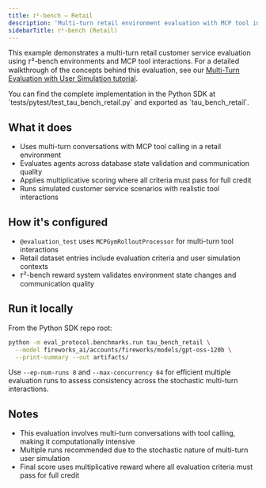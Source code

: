 ```yaml
---
title: 𝜏²-bench — Retail
description: 'Multi-turn retail environment evaluation with MCP tool interactions and comprehensive reward scoring'
sidebarTitle: 𝜏²-bench (Retail)
---
```


This example demonstrates a multi-turn retail customer service evaluation using 𝜏²-bench environments and MCP tool interactions. For a detailed walkthrough of the concepts behind this evaluation, see our [Multi-Turn Evaluation with User Simulation tutorial](/tutorial/multi-turn-eval-user-simulation).

<Note>
You can find the complete implementation in the Python SDK at `tests/pytest/test_tau_bench_retail.py` and exported as `tau_bench_retail`.
</Note>

## What it does

- Uses multi-turn conversations with MCP tool calling in a retail environment
- Evaluates agents across database state validation and communication quality
- Applies multiplicative scoring where all criteria must pass for full credit
- Runs simulated customer service scenarios with realistic tool interactions

## How it's configured

- `@evaluation_test` uses `MCPGymRolloutProcessor` for multi-turn tool interactions
- Retail dataset entries include evaluation criteria and user simulation contexts
- 𝜏²-bench reward system validates environment state changes and communication quality

## Run it locally

From the Python SDK repo root:

```bash
python -m eval_protocol.benchmarks.run tau_bench_retail \
  --model fireworks_ai/accounts/fireworks/models/gpt-oss-120b \
  --print-summary --out artifacts/
```

Use `--ep-num-runs 8` and `--max-concurrency 64` for efficient multiple evaluation runs to assess consistency across the stochastic multi-turn interactions.

## Notes

- This evaluation involves multi-turn conversations with tool calling, making it computationally intensive
- Multiple runs recommended due to the stochastic nature of multi-turn user simulation
- Final score uses multiplicative reward where all evaluation criteria must pass for full credit
